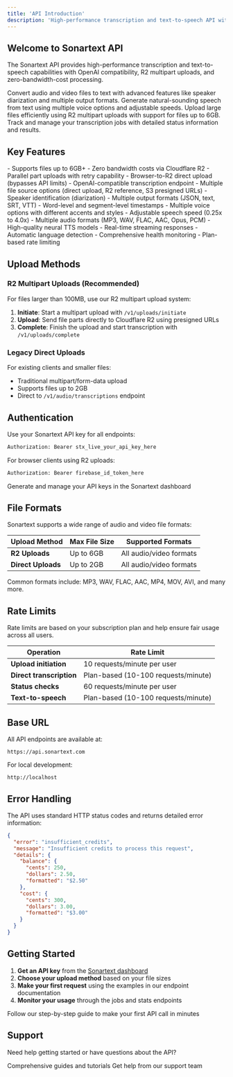```yaml
---
title: 'API Introduction'
description: 'High-performance transcription and text-to-speech API with OpenAI compatibility'
---
```


## Welcome to Sonartext API

The Sonartext API provides high-performance transcription and text-to-speech capabilities with OpenAI compatibility, R2 multipart uploads, and zero-bandwidth-cost processing.

<CardGroup cols={2}>
<Card title="Transcription" icon="microphone" href="/api-reference/transcription/transcriptions">
  Convert audio and video files to text with advanced features like speaker diarization and multiple output formats.
</Card>

<Card title="Text-to-Speech" icon="volume-high" href="/api-reference/tts/speech">
  Generate natural-sounding speech from text using multiple voice options and adjustable speeds.
</Card>

<Card title="File Uploads" icon="cloud-arrow-up" href="/api-reference/uploads/initiate">
  Upload large files efficiently using R2 multipart uploads with support for files up to 6GB.
</Card>

<Card title="Job Management" icon="list-check" href="/api-reference/jobs/list">
  Track and manage your transcription jobs with detailed status information and results.
</Card>
</CardGroup>

## Key Features

<AccordionGroup>
<Accordion title="🆕 R2 Multipart Uploads (Recommended for files >100MB)">
- Supports files up to 6GB+
- Zero bandwidth costs via Cloudflare R2
- Parallel part uploads with retry capability
- Browser-to-R2 direct upload (bypasses API limits)
</Accordion>

<Accordion title="📝 Advanced Transcription">
- OpenAI-compatible transcription endpoint
- Multiple file source options (direct upload, R2 reference, S3 presigned URLs)
- Speaker identification (diarization)
- Multiple output formats (JSON, text, SRT, VTT)
- Word-level and segment-level timestamps
</Accordion>

<Accordion title="🎵 High-Quality Text-to-Speech">
- Multiple voice options with different accents and styles
- Adjustable speech speed (0.25x to 4.0x)
- Multiple audio formats (MP3, WAV, FLAC, AAC, Opus, PCM)
- High-quality neural TTS models
</Accordion>

<Accordion title="⚡ Performance & Reliability">
- Real-time streaming responses
- Automatic language detection
- Comprehensive health monitoring
- Plan-based rate limiting
</Accordion>
</AccordionGroup>

## Upload Methods

### R2 Multipart Uploads (Recommended)
For files larger than 100MB, use our R2 multipart upload system:

1. **Initiate**: Start a multipart upload with `/v1/uploads/initiate`
2. **Upload**: Send file parts directly to Cloudflare R2 using presigned URLs
3. **Complete**: Finish the upload and start transcription with `/v1/uploads/complete`

### Legacy Direct Uploads
For existing clients and smaller files:
- Traditional multipart/form-data upload
- Supports files up to 2GB
- Direct to `/v1/audio/transcriptions` endpoint

## Authentication

<Tabs>
<Tab title="API Key (Recommended)">
Use your Sonartext API key for all endpoints:

```bash
Authorization: Bearer stx_live_your_api_key_here
```
</Tab>

<Tab title="Firebase Token">
For browser clients using R2 uploads:

```bash
Authorization: Bearer firebase_id_token_here
```
</Tab>
</Tabs>

<Card title="Get Your API Key" icon="key" href="https://app.sonartext.com/keys">
  Generate and manage your API keys in the Sonartext dashboard
</Card>

## File Formats

Sonartext supports a wide range of audio and video file formats:

| Upload Method | Max File Size | Supported Formats |
|---------------|---------------|-------------------|
| **R2 Uploads** | Up to 6GB | All audio/video formats |
| **Direct Uploads** | Up to 2GB | All audio/video formats |

Common formats include: MP3, WAV, FLAC, AAC, MP4, MOV, AVI, and many more.

## Rate Limits

<Info>
Rate limits are based on your subscription plan and help ensure fair usage across all users.
</Info>

| Operation | Rate Limit |
|-----------|------------|
| **Upload initiation** | 10 requests/minute per user |
| **Direct transcription** | Plan-based (10-100 requests/minute) |
| **Status checks** | 60 requests/minute per user |
| **Text-to-speech** | Plan-based (10-100 requests/minute) |

## Base URL

All API endpoints are available at:

```
https://api.sonartext.com
```

For local development:
```
http://localhost
```

## Error Handling

The API uses standard HTTP status codes and returns detailed error information:

```json
{
  "error": "insufficient_credits",
  "message": "Insufficient credits to process this request",
  "details": {
    "balance": {
      "cents": 250,
      "dollars": 2.50,
      "formatted": "$2.50"
    },
    "cost": {
      "cents": 300,
      "dollars": 3.00,
      "formatted": "$3.00"
    }
  }
}
```

## Getting Started

1. **Get an API key** from the [Sonartext dashboard](https://app.sonartext.com/keys)
2. **Choose your upload method** based on your file sizes
3. **Make your first request** using the examples in our endpoint documentation
4. **Monitor your usage** through the jobs and stats endpoints

<Card title="Quick Start Guide" icon="rocket" href="/quickstart">
  Follow our step-by-step guide to make your first API call in minutes
</Card>

## Support

Need help getting started or have questions about the API?

<CardGroup cols={2}>
<Card title="Documentation" icon="book" href="/guides/uploads">
  Comprehensive guides and tutorials
</Card>

<Card title="Support" icon="life-ring" href="https://sonartext.com/support">
  Get help from our support team
</Card>
</CardGroup>
